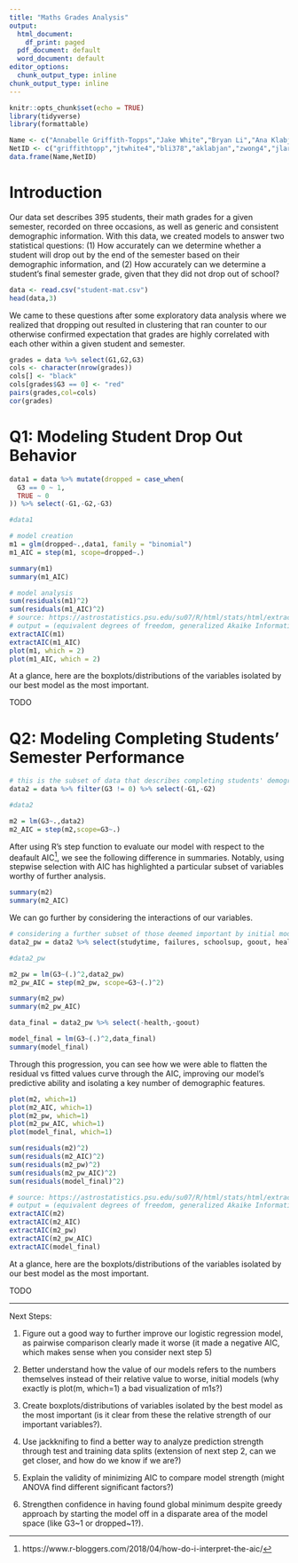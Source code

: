 ```yaml
---
title: "Maths Grades Analysis"
output:
  html_document:
    df_print: paged
  pdf_document: default
  word_document: default
editor_options:
  chunk_output_type: inline
chunk_output_type: inline
---
```


```r
knitr::opts_chunk$set(echo = TRUE)
library(tidyverse)
library(formattable)
```

```r
Name <- c("Annabelle Griffith-Topps","Jake White","Bryan Li","Ana Klabjan","Zi Hern Wong","Jacob Larget")
NetID <- c("griffithtopp","jtwhite4","bli378","aklabjan","zwong4","jlarget")
data.frame(Name,NetID)
```

# Introduction

Our data set describes 395 students, their math grades for a given semester, recorded on three occasions, as well as generic and consistent demographic information. With this data, we created models to answer two statistical questions: (1) How accurately can we determine whether a student will drop out by the end of the semester based on their demographic information, and (2) How accurately can we determine a student's final semester grade, given that they did not drop out of school?

```r
data <- read.csv("student-mat.csv")
head(data,3)
```

We came to these questions after some exploratory data analysis where we realized that dropping out resulted in clustering that ran counter to our otherwise confirmed expectation that grades are highly correlated with each other within a given student and semester.

```r
grades = data %>% select(G1,G2,G3)
cols <- character(nrow(grades))
cols[] <- "black"
cols[grades$G3 == 0] <- "red"
pairs(grades,col=cols)
cor(grades)
```


# Q1: Modeling Student Drop Out Behavior

```r
data1 = data %>% mutate(dropped = case_when(
  G3 == 0 ~ 1,
  TRUE ~ 0
)) %>% select(-G1,-G2,-G3)

#data1
```
```r
# model creation
m1 = glm(dropped~.,data1, family = "binomial")
m1_AIC = step(m1, scope=dropped~.)
```

```r
summary(m1)
summary(m1_AIC)
```

```r
# model analysis
sum(residuals(m1)^2)
sum(residuals(m1_AIC)^2)
# source: https://astrostatistics.psu.edu/su07/R/html/stats/html/extractAIC.html
# output = (equivalent degrees of freedom, generalized Akaike Information Criterion)
extractAIC(m1)
extractAIC(m1_AIC)
plot(m1, which = 2)
plot(m1_AIC, which = 2)
```

At a glance, here are the boxplots/distributions of the variables isolated by our best model as the most important.

TODO


# Q2: Modeling Completing Students' Semester Performance

```r
# this is the subset of data that describes completing students' demographics 
data2 = data %>% filter(G3 != 0) %>% select(-G1,-G2)

#data2
```

```r
m2 = lm(G3~.,data2)
m2_AIC = step(m2,scope=G3~.)
```

After using R's step function to evaluate our model with respect to the deafault AIC^[https://www.r-bloggers.com/2018/04/how-do-i-interpret-the-aic/], we see the following difference in summaries. Notably, using stepwise selection with AIC has highlighted a particular subset of variables worthy of further analysis.

```r
summary(m2)
summary(m2_AIC)
```
We can go further by considering the interactions of our variables.

```r
# considering a further subset of those deemed important by initial model, will now consider pairwise interactions
data2_pw = data2 %>% select(studytime, failures, schoolsup, goout, health, absences, G3)

#data2_pw
```

```r
m2_pw = lm(G3~(.)^2,data2_pw)
m2_pw_AIC = step(m2_pw, scope=G3~(.)^2)
```

```r
summary(m2_pw)
summary(m2_pw_AIC)
```

```r
data_final = data2_pw %>% select(-health,-goout)

model_final = lm(G3~(.)^2,data_final)
summary(model_final)
```


Through this progression, you can see how we were able to flatten the residual vs fitted values curve through the AIC, improving our model's predictive ability and isolating a key number of demographic features.

```r
plot(m2, which=1)
plot(m2_AIC, which=1)
plot(m2_pw, which=1)
plot(m2_pw_AIC, which=1)
plot(model_final, which=1)

sum(residuals(m2)^2)
sum(residuals(m2_AIC)^2)
sum(residuals(m2_pw)^2)
sum(residuals(m2_pw_AIC)^2)
sum(residuals(model_final)^2)

# source: https://astrostatistics.psu.edu/su07/R/html/stats/html/extractAIC.html
# output = (equivalent degrees of freedom, generalized Akaike Information Criterion)
extractAIC(m2)
extractAIC(m2_AIC)
extractAIC(m2_pw)
extractAIC(m2_pw_AIC)
extractAIC(model_final)
```


At a glance, here are the boxplots/distributions of the variables isolated by our best model as the most important.

TODO

***
Next Steps:

1. Figure out a good way to further improve our logistic regression model, as pairwise comparison clearly made it worse (it made a negative AIC, which makes sense when you consider next step 5)

2. Better understand how the value of our models refers to the numbers themselves instead of their relative value to worse, initial models (why exactly is plot(m, which=1) a bad visualization of m1s?)

3. Create boxplots/distributions of variables isolated by the best model as the most important (is it clear from these the relative strength of our important variables?).

4. Use jackknifing to find a better way to analyze prediction strength through test and training data splits (extension of next step 2, can we get closer, and how do we know if we are?)

5. Explain the validity of minimizing AIC to compare model strength (might ANOVA find different significant factors?)

6. Strengthen confidence in having found global minimum despite greedy approach by starting the model off in a disparate area of the model space (like G3~1 or dropped~1?).
